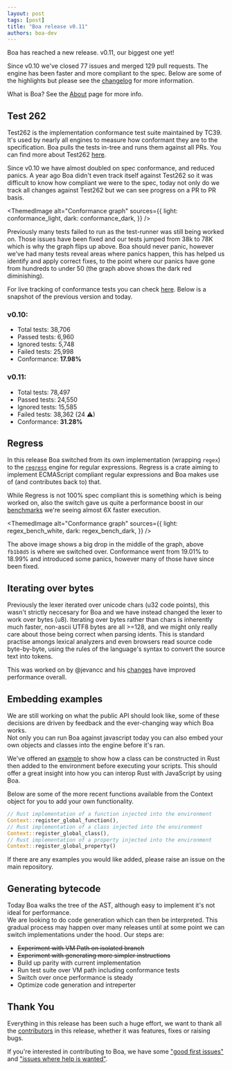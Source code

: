 ```yaml
---
layout: post
tags: [post]
title: "Boa release v0.11"
authors: boa-dev
---
```


Boa has reached a new release. v0.11, our biggest one yet!

Since v0.10 we've closed 77 issues and merged 129 pull requests. The engine has been faster and more compliant to the spec. Below are some of the highlights but please see the [changelog](https://github.com/boa-dev/boa/blob/main/CHANGELOG.md#0110-2021-01-14) for more information.

What is Boa? See the [About](/about) page for more info.

<!--truncate-->

## Test 262

Test262 is the implementation conformance test suite maintained by TC39. It's used by nearly all engines to measure how conformant they are to the specification. Boa pulls the tests in-tree and runs them against all PRs. You can find more about Test262 [here](https://github.com/tc39/test262).

Since v0.10 we have almost doubled on spec conformance, and reduced panics. A year ago Boa didn't even track itself against Test262 so it was difficult to know how compliant we were to the spec, today not only do we track all changes against Test262 but we can see progress on a PR to PR basis.


<ThemedImage
  alt="Conformance graph"
  sources={{
    light: conformance_light,
    dark: conformance_dark,
  }}
/>

Previously many tests failed to run as the test-runner was still being worked on. Those issues have been fixed and our tests jumped from 38k to 78K which is why the graph flips up above. Boa should never panic, however we've had many tests reveal areas where panics happen, this has helped us identify and apply correct fixes, to the point where our panics have gone from hundreds to under 50 (the graph above shows the dark red diminishing).

For live tracking of conformance tests you can check [here](https://boa-dev.github.io/boa/test262/). Below is a snapshot of the previous version and today.

<div
  className="row"
  style={{ display: "flex", justifyContent: "space-around" }}
>
  <section className="col-md-4" id="version-latest">
    <div className="card">
      <div className="card-body" style={{ padding: "10px" }}>
        <h3>v0.10:</h3>
        <ul className="list-group list-group-flush">
          <li className="list-group-item">
            Total tests: <span className="total-tests">38,706</span>
          </li>
          <li className="list-group-item">
            Passed tests: <span className="passed-tests">6,960</span>
          </li>
          <li className="list-group-item">
            Ignored tests: <span className="ignored-tests">5,748</span>
          </li>
          <li className="list-group-item">
            Failed tests: <span className="failed-tests">25,998</span>
          </li>
          <li className="list-group-item">
            Conformance: <b>17.98%</b>
          </li>
        </ul>
        <div className="info-link">
          <a className="card-link" href="#">
            <span className="info-link"></span>
          </a>
        </div>
      </div>
    </div>
  </section>
  <section className="col-md-4" id="master-latest">
    <div className="card">
      <div className="card-body" style={{ padding: "10px" }}>
        <h3>v0.11:</h3>
        <ul className="list-group list-group-flush">
          <li className="list-group-item">
            Total tests: <span className="total-tests">78,497</span>
          </li>
          <li className="list-group-item">
            Passed tests: <span className="passed-tests">24,550</span>
          </li>
          <li className="list-group-item">
            Ignored tests: <span className="ignored-tests">15,585</span>
          </li>
          <li className="list-group-item">
            Failed tests: <span className="failed-tests">38,362 (24 ⚠)</span>
          </li>
          <li className="list-group-item">
            Conformance: <b>31.28%</b>
          </li>
        </ul>
        <div className="info-link">
          <a className="card-link" href="#">
            <span className="info-link"></span>
          </a>
        </div>
      </div>
    </div>
  </section>
  <section
    className="col-md-4"
    style={{ display: "none" }}
    id="old-versions"
  ></section>
</div>

## Regress

In this release Boa switched from its own implementation (wrapping `regex`) to the [`regress`](https://github.com/ridiculousfish/regress) engine for regular expressions. Regress is a crate aiming to implement ECMAScript compliant regular expressions and Boa makes use of (and contributes back to) that.

While Regress is not 100% spec compliant this is something which is being worked on, also the switch gave us quite a performance boost in our [benchmarks](https://boa-dev.github.io/boa/dev/bench/) we're seeing almost 6X faster execution.


<ThemedImage
  alt="Conformance graph"
  sources={{
    light: regex_bench_white,
    dark: regex_bench_dark,
  }}
/>

The above image shows a big drop in the middle of the graph, above `fb1b8d5` is where we switched over. Conformance went from 19.01% to 18.99% and introduced some panics, however many of those have since been fixed.

## Iterating over bytes

Previously the lexer iterated over unicode chars (u32 code points), this wasn't strictly neccesary for Boa and we have instead changed the lexer to work over bytes (u8). Iterating over bytes rather than chars is inherently much faster, non-ascii UTF8 bytes are all >=128, and we might only really care about those being correct when parsing idents. This is standard practise amongs lexical analyzers and even browsers read source code byte-by-byte, using the rules of the language's syntax to convert the source text into tokens.

This was worked on by @jevancc and his [changes](https://github.com/boa-dev/boa/pull/915/files) have improved performance overall.

## Embedding examples

We are still working on what the public API should look like, some of these decisions are driven by feedback and the ever-changing way which Boa works.  
Not only you can run Boa against javascript today you can also embed your own objects and classes into the engine before it's ran.

We've offered an [example](https://github.com/boa-dev/boa/blob/main/boa/examples/classes.rs) to show how a class can be constructed in Rust then added to the environment before executing your scripts.
This should offer a great insight into how you can interop Rust with JavaScript by using Boa.

Below are some of the more recent functions available from the Context object for you to add your own functionality.

```rust
// Rust implementation of a function injected into the environment
Context::register_global_function(),
// Rust implementation of a class injected into the environment
Context::register_global_class(),
// Rust implementation of a property injected into the environment
Context::register_global_property()
```

If there are any examples you would like added, please raise an issue on the main repository.

## Generating bytecode

Today Boa walks the tree of the AST, although easy to implement it's not ideal for performance.  
We are looking to do code generation which can then be interpreted. This gradual process may happen over many releases until at some point we can switch implementations under the hood. Our steps are:

- ~~Experiment with VM Path on isolated branch~~
- ~~Experiment with generating more simpler instructions~~
- Build up parity with current implementation
- Run test suite over VM path including conformance tests
- Switch over once performance is steady
- Optimize code generation and intreperter

## Thank You

Everything in this release has been such a huge effort, we want to thank all the [contributors](https://github.com/boa-dev/boa/graphs/contributors?from=2020-10-02&to=2021-01-12&type=c) in this release, whether it was features, fixes or raising bugs.

If you're interested in contributing to Boa, we have some ["good first issues"](https://github.com/boa-dev/boa/issues?q=is%3Aopen+is%3Aissue+label%3A%22good+first+issue%22) and ["issues where help is wanted"](https://github.com/boa-dev/boa/issues?q=is%3Aopen+is%3Aissue+label%3A%22help+wanted%22).
